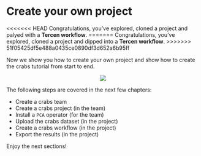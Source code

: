 # Create your own project

<<<<<<< HEAD
Congratulations, you've explored, cloned a project and palyed with a __Tercen workflow__.
=======
Congratulations, you've explored, cloned a project and dipped into a __Tercen workflow__.
>>>>>>> 51f05425df5e488a0435ce0890df3d652a6b95ff

Now we show you how to create your own project and show how to create the crabs tutorial from start to end.

<center><img src="images/Create_project_crab.png"></center>

The following steps are covered in the next few chapters:

* Create a crabs team
* Create a crabs project (in the team)
* Install a `PCA` operator (for the team)
* Upload the crabs dataset (in the project)
* Create a crabs workflow (in the project)
* Export the results (in the project)

Enjoy the next sections!